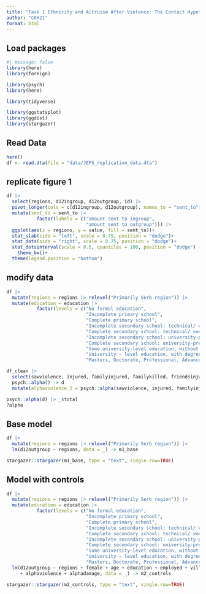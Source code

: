 ```yaml
---
title: "Task 1 Ethnicity and Altruism After Violence: The Contact Hypothesis in Kosovo"
author: "CKH21"
format: html
---
```


## Load packages

```r
#| message: false
library(here)
library(foreign)

library(psych)
library(here)

library(tidyverse)

library(ggstatsplot)
library(ggdist)
library(stargazer)
```


## Read Data

```r
here()
df <- read.dta(file = "data/JEPS_replication_data.dta")
```

## replicate figure 1

```r
df |> 
  select(regions, d12ingroup, d12outgroup, id) |> 
  pivot_longer(cols = c(d12ingroup, d12outgroup), names_to = "sent_to") |> 
  mutate(sent_to = sent_to |> 
           factor(labels = c("amount sent to ingroup", 
                             "amount sent to outgroup"))) |> 
  ggplot(aes(x = regions, y = value, fill = sent_to))+
  stat_slab(side = "left", scale = 0.75, position = "dodge")+
  stat_dots(side = "right", scale = 0.75, position = "dodge")+
  stat_dotsinterval(scale = 0.5, quantiles = 100, position = "dodge") +
    theme_bw()+
  theme(legend.position = "bottom")
```
## modify data

```r
df |> 
  mutate(regions = regions |> relevel("Primarily Serb region")) |>
  mutate(education = education |>
           factor(levels = c("No formal education",
                             "Incomplete primary school",
                             "Complete primary school",
                             "Incomplete secondary school: technical/ vocational type",
                             "Complete secondary school: technical/ vocational type",
                             "Incomplete secondary school: university-preparatory type",
                             "Complete secondary school: university-preparatory type",
                             "Some university-level education, without degree",
                             "University - level education, with degree",
                             "Masters, Doctorate, Professional, Advanced studies"))) -> df_clean

df_clean |> 
  select(sawviolence, injured, familyinjured, familykilled, friendsinjured, friendskilled) |> 
  psych::alpha() -> d
  mutate(alphaviolence_2 = psych::alpha(sawviolence, injured, familyinjured, familykilled, friendsinjured, friendskilled))

psych::alpha(d) |> _$total
?alpha
```



## Base model

```r
df |> 
  mutate(regions = regions |> relevel("Primarily Serb region")) |>  
  lm(d12outgroup ~ regions, data = _) -> m1_base

stargazer::stargazer(m1_base, type = "text", single.row=TRUE)
```

## Model with controls

```r
df |>
  mutate(regions = regions |> relevel("Primarily Serb region")) |>
  mutate(education = education |>
           factor(levels = c("No formal education",
                             "Incomplete primary school",
                             "Complete primary school",
                             "Incomplete secondary school: technical/ vocational type",
                             "Complete secondary school: technical/ vocational type",
                             "Incomplete secondary school: university-preparatory type",
                             "Complete secondary school: university-preparatory type",
                             "Some university-level education, without degree",
                             "University - level education, with degree",
                             "Masters, Doctorate, Professional, Advanced studies"))) |> 
  lm(d12outgroup ~ regions + female + age + education + employed + village
     + alphaviolence + alphadamage, data = _) -> m2_controls

stargazer::stargazer(m2_controls, type = "text", single.row=TRUE)
```

